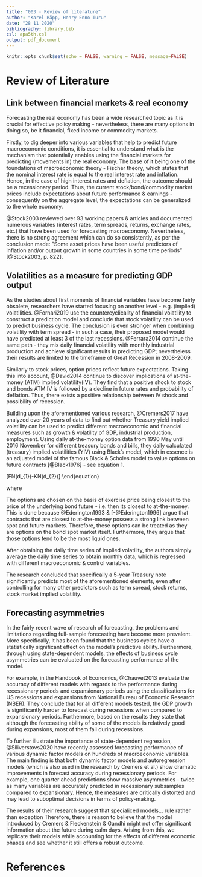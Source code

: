 ---
title: "003 - Review of literature"
author: "Karel Räpp, Henry Enno Turu"
date: "28 11 2020"
bibliography: library.bib
csl: apa5th.csl
output: pdf_document
---

```{r setup, include=FALSE}
knitr::opts_chunk$set(echo = FALSE, warning = FALSE, message=FALSE)
```

# Review of Literature

## Link between financial markets & real economy

Forecasting the real economy has been a wide researched topic as it is crucial for effective policy making - nevertheless, there are many options in doing so, be it financial, fixed income or commodity markets.

Firstly, to dig deeper into various variables that help to predict future macroeconomic conditions, it is essential to understand what is the mechanism that potentially enables using the financial markets for predicting (movements in) the real economy.  The base of it being one of the foundations of macroeconomic theory - Fischer theory, which states that the nominal interest rate is equal to the real interest rate and inflation. Hence, in the case of high interest rates and deflation, the outcome should be a recessionary period. Thus, the current stock/bond/commodity market prices include expectations about future performance & earnings - consequently on the aggregate level, the expectations can be generalized to the whole economy.  

@Stock2003 reviewed over 93 working papers & articles and documented numerous variables (interest rates, term spreads, returns, exchange rates, etc.) that have been used for forecasting macroeconomy. Nevertheless, there is no strong agreement which can do so consistently, as per the conclusion made: ”Some asset prices have been useful predictors of inflation and/or output growth in some countries in some time periods” [@Stock2003, p. 822]. 

## Volatilities as a measure for predicting GDP output
As the studies about first moments of financial variables have become fairly obsolete, researchers have started focusing on another level - e.g. (implied) volatilities. @Fornari2019 use the countercyclicality of financial volatility to construct a prediction model and conclude that stock volatility can be used to predict business cycle. The conclusion is even stronger when combining volatility with term spread - in such a case, their proposed model would have predicted at least 3 of the last recessions. @Ferrara2014 continue the same path - they mix daily financial volatility with monthly industrial production and achieve significant results in predicting GDP; nevertheless their results are limited to the timeframe of Great Recession in 2008-2009.

Similarly to stock prices, option prices reflect future expectations. Taking this into account, @David2014 continue to discover implications of at-the-money (ATM) implied volatility(IV). They find that a positive shock to stock and bonds ATM IV is followed by a decline in future rates and probability of deflation. Thus, there exists a  positive relationship between IV shock and possibility of recession.


Building upon the aforementioned various research, @Cremers2017 have analyzed over 20 years of data to find out whether Treasury yield implied volatility can be used to predict different macroeconomic and financial measures such as growth & volatility of GDP, industrial production, employment. Using daily at-the-money option data from 1990 May until 2016 November for different treasury bonds and bills, they daily calculated (treasury) implied volatilities (YIV) using Black's model, which in essence is an adjusted model of the famous Black & Scholes model to value options on future contracts [@Black1976] - see equation 1.

\begin{equation}\
c = e^{-rT} + [FN(d_{1})-KN(d_{2})]
\end{equation}

where 

\begin{equation}
d_{1} = \frac{ ln (F/K) + 0.5 \sigma_{t}^{2}]}{\sqrt{\sigma T}}
\end{equation}

\begin{equation}
d_{2} = d_{1} - \sqrt{\sigma T}
\end{equation}

The options are chosen on the basis of exercise price being closest to the price of the underlying bond future - i.e. then its closest to at-the-money. This is done because @Ederington1993 & [-@Ederington1996] argue that contracts that are closest to at-the-money possess a strong link between spot and future markets. Therefore, these options can be treated as they are options on the bond spot market itself. Furthermore, they argue that those options tend to be the most liquid ones. 

After obtaining the daily time series of implied volatility, the authors simply average the daily time series to obtain monthly data, which is regressed with different macroeconomic & control variables.

\begin{equation}
\sum_{j=1}^{j=H} log(1+GDP_{i,t+j}) = \alpha_{H}+ \beta_{H} \sigma_{IV,t}^{INT} + Controls +\varepsilon_{t+H}
\end{equation}


The research concluded that specifically a 5-year Treasury note significantly predicts most of the aforementioned elements, even after controlling for many other predictors such as term spread, stock returns, stock market implied volatility.

## Forecasting asymmetries

In the fairly recent wave of research of forecasting, the problems and limitations regarding full-sample forecasting have become more prevalent. More specifically, it has been found that the business cycles have a statistically significant effect on the model’s predictive ability. Furthermore, through using state-dependent models, the effects of business cycle asymmetries can be evaluated on the forecasting performance of the model.

For example, in the Handbook of Economics, @Chauvet2013 evaluate the accuracy of different models with regards to the performance during recessionary periods and expansionary periods using the classifications for US recessions and expansions from National Bureau of Economic Research (NBER). They conclude that for all different models tested, the GDP growth is significantly harder to forecast during recessions when compared to expansionary periods. Furthermore, based on the results they state that although the forecasting ability of some of the models is relatively good during expansions, most of them fail during recessions. 

To further illustrate the importance of state-dependent regression, @Siliverstovs2020 have recently assessed forecasting performance of various dynamic factor models on hundreds of macroeconomic variables. The main finding is that both dynamic factor models and autoregression models (which is also used in the research by Cremers et al.) show dramatic improvements in forecast accuracy during recessionary periods. For example, one quarter ahead predictions show massive asymmetries - twice as many variables are accurately predicted in recessionary subsamples compared to expansionary. Hence, the measures are critically distorted and may lead to suboptimal decisions in terms of policy-making. 

The results of their research suggest that specialiced models… rule rather than exception
Therefore, there is reason to believe that the model introduced by Cremers & Fleckenstein & Gandhi might not offer significant information about the future during calm days. Arising from this, we replicate their models while accounting for the effects of different economic phases and see whether it still offers a robust outcome.

\pagebreak

# References